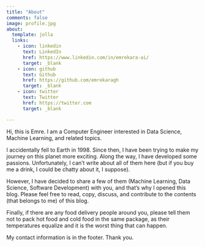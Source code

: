 ```yaml
---
title: "About"
comments: false
image: profile.jpg
about:
  template: jolla
  links:
    - icon: linkedin
      text: LinkedIn
      href: https://www.linkedin.com/in/emrekara-ai/
      target: _blank
    - icon: github
      text: Github
      href: https://github.com/emrekaragh
      target: _blank
    - icon: twitter
      text: Twitter
      href: https://twitter.com
      target: _blank

---
```


Hi, this is Emre. I am a Computer Engineer interested in Data Science, Machine Learning, and related topics.

I accidentally fell to Earth in 1998. Since then, I have been trying to make my journey on this planet more exciting. Along the way, I have developed some passions. Unfortunately, I can’t write about all of them here (but if you buy me a drink, I could be chatty about it, I suppose).

However, I have decided to share a few of them (Machine Learning, Data Science, Software Development) with you, and that’s why I opened this blog. Please feel free to read, copy, discuss, and contribute to the contents (that belongs to me) of this blog.

Finally, if there are any food delivery people around you, please tell them not to pack hot food and cold food in the same package, as their temperatures equalize and it is the worst thing that can happen.

My contact information is in the footer. Thank you.
